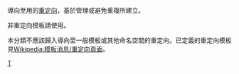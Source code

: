 {{template category}}

導向至{{c|重定向模板}}用的[[Wikipedia:重定向|重定向]]，基於管理或避免重複所建立。

非重定向模板請使用{{tl|模板重定向}}。

本分類不應該歸入導向至一般模板或其他命名空間的重定向。已定義的重定向模板見[[Wikipedia:模板消息/重定向頁面|Wikipedia:模板消息/重定向頁面]]。

[[Category:重定向模板|T]]